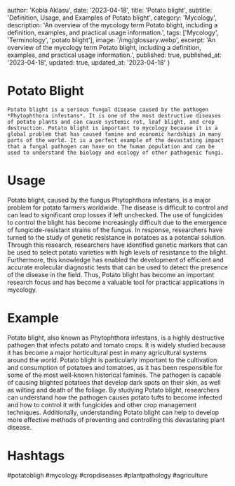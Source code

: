
  author: 'Kobla Aklasu',
  date: '2023-04-18',
  title: 'Potato blight',
  subtitle: 'Definition, Usage, and Examples of Potato blight',
  category: 'Mycology',
  description: 'An overview of the mycology term Potato blight, including a definition, examples, and practical usage information.',
  tags: ['Mycology', 'Terminology', 'potato blight'],
  image: '/img/glossary.webp',
  excerpt: 'An overview of the mycology term Potato blight, including a definition, examples, and practical usage information.',
  published: true,
  published_at: '2023-04-18',
  updated: true,
  updated_at: '2023-04-18'
}




# Potato Blight
    
    Potato blight is a serious fungal disease caused by the pathogen *Phytophthora infestans*. It is one of the most destructive diseases of potato plants and can cause systemic rot, leaf blight, and crop destruction. Potato blight is important to mycology because it is a global problem that has caused famine and economic hardships in many parts of the world. It is a perfect example of the devastating impact that a fungal pathogen can have on the human population and can be used to understand the biology and ecology of other pathogenic fungi.

# Usage

Potato blight, caused by the fungus Phytophthora infestans, is a major problem for potato farmers worldwide. The disease is difficult to control and can lead to significant crop losses if left unchecked. The use of fungicides to control the blight has become increasingly difficult due to the emergence of fungicide-resistant strains of the fungus. In response, researchers have turned to the study of genetic resistance in potatoes as a potential solution. Through this research, researchers have identified genetic markers that can be used to select potato varieties with high levels of resistance to the blight. Furthermore, this knowledge has enabled the development of efficient and accurate molecular diagnostic tests that can be used to detect the presence of the disease in the field. Thus, Potato blight has become an important research focus and has become a valuable tool for practical applications in mycology.

# Example

Potato blight, also known as Phytophthora infestans, is a highly destructive pathogen that infects potato and tomato crops. It is widely studied because it has become a major horticultural pest in many agricultural systems around the world. Potato blight is particularly important to the cultivation and consumption of potatoes and tomatoes, as it has been responsible for some of the most well-known historical famines. The pathogen is capable of causing blighted potatoes that develop dark spots on their skin, as well as wilting and death of the foliage. By studying Potato blight, researchers can understand how the pathogen causes potato tufts to become infected and how to control it with fungicides and other crop management techniques. Additionally, understanding Potato blight can help to develop more effective methods of preventing and controlling this devastating plant disease.

# Hashtags

#potatobligh #mycology #cropdiseases #plantpathology #agriculture

